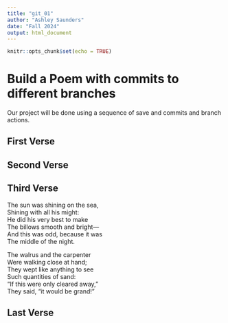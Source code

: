 ```yaml
---
title: "git_01"
author: "Ashley Saunders"
date: "Fall 2024"
output: html_document
---
```


```r
knitr::opts_chunk$set(echo = TRUE)
```
# Build a Poem with commits to different branches
Our project will be done using a sequence of save and commits and branch actions.
<!-- Do not modify or change any text in "!--" bracketed areas such as this --- these are instructions to
you, if you change any of this the git program will notice it and compromise your git merging strategy !-->

## First Verse 
<!--Put the first five lines of a poem by Lewis Carrol in this section!-->

## Second Verse
<!--Put the first five lines of a poem by Robert Frost here!-->

## Third Verse
<!--Put the first two verses of The Walrus and the Carpenter here!-->
The sun was shining on the sea,    
Shining with all his might:    
He did his very best to make    
The billows smooth and bright—    
And this was odd, because it was   
The middle of the night.    
     
The walrus and the carpenter     
Were walking close at hand;     
They wept like anything to see    
Such quantities of sand:    
“If this were only cleared away,”    
They said, “it would be grand!”     

## Last Verse
<!--Put a short poem you created using chatGPT of 20 to 30 lines,here!-->
